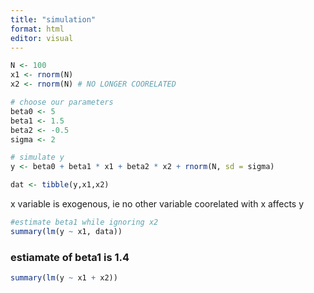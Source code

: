 ```yaml
---
title: "simulation"
format: html
editor: visual
---
```


```r
N <- 100
x1 <- rnorm(N)
x2 <- rnorm(N) # NO LONGER COORELATED
```


```r
# choose our parameters
beta0 <- 5
beta1 <- 1.5
beta2 <- -0.5
sigma <- 2
```

```r
# simulate y
y <- beta0 + beta1 * x1 + beta2 * x2 + rnorm(N, sd = sigma)

dat <- tibble(y,x1,x2)

```

x variable is exogenous, ie no other variable coorelated with x affects y

```r
#estimate beta1 while ignoring x2
summary(lm(y ~ x1, data))
```
### estiamate of beta1 is 1.4


```r
summary(lm(y ~ x1 + x2))
```


